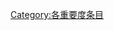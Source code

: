 {{catmore1|[[Wikipedia:沈阳专题|Wikipedia:沈阳专题]]}}
{{Articles by Importance|topic=沈阳|project=沈阳|format=toc}}
{{emptycat}}

[[Category:各重要度条目|Category:各重要度条目]]